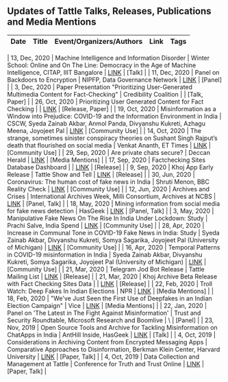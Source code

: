 ## Updates of Tattle Talks, Releases, Publications and Media Mentions

| Date           | Title                                             | Event/Organizers/Authors|  Link      | Tags                |
|----------------|---------------------------------------------------|-------------------------|------------|---------------------|

|	13, Dec, 2020	|	Machine Intelligence and Information Disorder	|	Winter School: Online and On The Line: Democracy in the Age of Machine Intelligence,	CITAP, IIIT Bangalore	|	[LINK](http://citapp.iiitb.ac.in/online-and-on-the-line-democracy-in-the-age-of-machine-intelligence/)	|	[Talk]	|
|	11, Dec, 2020	|	Panel on Backdoors to Encryption	|		NIPFP, Data Governance Network	|	[LINK](https://twitter.com/DataGovNetwork/status/1335833999944470528)	|	[Panel]	|
|	3, Dec, 2020	|	Paper Presentation "Prioritizing User-Generated Multimedia Content for Fact-Checking"	|		Credibility Coalition	|		|	[Talk, Paper]	|
|	26, Oct, 2020	|	Prioritizing User Generated Content for Fact Checking	|			|	[LINK](https://arxiv.org/abs/2010.13387)	|	[Release, Paper]	|
|	19, Oct, 2020	|	Misinformation as a Window into Prejudice: COVID-19 and the Information Environment in India	|	CSCW, 	Syeda Zainab Akbar, Anmol Panda, Divyanshu Kukreti, Azhagu Meena, Joyojeet Pal	|	[LINK](https://www.microsoft.com/en-us/research/publication/misinformation-as-a-window-into-prejudice-covid-19-and-the-information-environment-in-india/)	|	[Community Use]	|
|	14, Oct, 2020	|	The strange, sometimes sinister conspiracy theories on Sushant Singh Rajput’s death that flourished on social media	|		Venkat Ananth, ET Times	|	[LINK](https://economictimes.indiatimes.com/tech/internet/the-strange-sometimes-sinister-conspiracy-theories-on-sushant-singh-rajputs-death-that-flourished-on-social-media/articleshow/78636570.cms)	|	[Community Use]	|
|	29, Sep, 2020	|	Are private chats secure?	|		Deccan Herald	|	[LINK]( https://www.deccanherald.com/metrolife/metrolife-your-bond-with-bengaluru/are-private-chats-secure-894999.html)	|	[Media Mentions]	|
|	17, Sep, 2020	|	Factchecking Sites Database Dashboard	|			|	[LINK](https://services.tattle.co.in/khoj/dashboard)	|	[Release]	|
|	9, Sep, 2020	|	Khoj App Early Release	|	Tattle Show and Tell		|	[LINK](https://twitter.com/tattlemade/status/1301468876077543425)	|	[Release]	|
|	30, Jun, 2020	|	Coronavirus: The human cost of fake news in India	|		 Shruti Menon, BBC Reality Check	|	[LINK](https://www.bbc.com/news/world-asia-india-53165436)	|	[Community Use]	|
|	12, Jun, 2020	|	Archives and Crises	|	International Archives Week,	Milli Consortium, Archives at NCBS	|	[LINK](https://www.youtube.com/watch?v=mtIaD-AvG_U)	|	[Panel, Talk]	|
|	18, May, 2020	|	Mining information from social media for fake news detection	|		HasGeek	|	[LINK](https://hasgeek.com/fifthelephant/mining-information-from-social-media-for-fake-news-detection/)	|	[Panel, Talk]	|
|	3, May, 2020	|	Manipulative Fake News On The Rise In India Under Lockdown: Study	|		Prachi Salve, India Spend	|	[LINK](https://www.indiaspend.com/manipulative-fake-news-on-the-rise-in-india-under-lockdown-study/)	|	[Community Use]	|
|	28, Apr, 2020	|	Increase in Communal Tone in COVID-19 Fake News in India: Study	|		Syeda Zainab Akbar, Divyanshu Kukreti, Somya Sagarika, Joyojeet Pal (University of Michigan)	|	[LINK](https://www.thequint.com/news/webqoof/increase-in-communal-tone-in-covid-19-fake-news-in-india-study)	|	[Community Use]	|
|	16, Apr, 2020	|	Temporal Patterns in COVID-19 misinformation in India	|		Syeda Zainab Akbar, Divyanshu Kukreti, Somya Sagarika, Joyojeet Pal (University of Michigan)	|	[LINK](http://joyojeet.people.si.umich.edu/temporal-patterns-in-covid-19-misinformation-in-india/)	|	[Community Use]	|
|	21, Mar, 2020	|	Telegram Jod Bot Release	|	Tattle Mailing List		|	[LINK](https://us19.campaign-archive.com/?e=&u=a9af83af1f247ecc04f50ad46&id=56f054864d)	|	[Release]	|
|	21, Mar, 2020	|	Khoj Archive Beta Release with Fact Checking Sites Data	|			|	[LINK](https://services.tattle.co.in/khoj/)	|	[Release]	|
|	22, Feb, 2020	|	Troll Watch: Deep Fakes In Indian Elections	|		NPR	|	[LINK](https://www.npr.org/2020/02/22/808536082/troll-watch-deep-fakes-in-indian-elections)	|	[Media Mentions]	|
|	18, Feb, 2020	|	"We've Just Seen the First Use of Deepfakes in an Indian Election Campaign"	|		Vice	|	[LINK](https://www.vice.com/en/article/jgedjb/the-first-use-of-deepfakes-in-indian-election-by-bjp)	|	[Media Mentions]	|
|	22, Jan, 2020	|	Panel on 'The Latest in The Fight Against Misinformation'	|	Trust and Security Roundtable,	Microsoft Research and Boomlive	|	\	|	[Panel]	|
|	23, Nov, 2019	|	Open Source Tools and Archive for Tackling Misinformation on ChatApps in India	|	AntHill Inside,	HasGeek	|	[LINK](https://hasgeek.com/anthillinside/2019/sub/open-source-tools-and-archive-for-tackling-misinfo-5aPqKSt1xKbijfDRA7Yexx)	|	[Talk]	|
|	4, Oct, 2019	|	Considerations in Archiving Content from Encrypted Messaging Apps	|	Comparative Approaches to Disinformation,	Berkman Klein Center, Harvard University	|	[LINK](https://cyber.harvard.edu/story/2019-10/comparative-approaches-disinformation)	|	[Paper, Talk]	|
|	4, Oct, 2019	|	Data Collection and Management at Tattle	|	Conference for Truth and Trust Online		|	[LINK](https://truthandtrustonline.com/2019-proceedings/)	|	[Paper, Talk]	|
